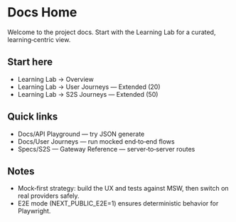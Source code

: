 
# Docs Home

<Meta title="Docs/Home" />

Welcome to the project docs. Start with the Learning Lab for a curated, learning‑centric view.

## Start here

- Learning Lab → Overview
- Learning Lab → User Journeys — Extended (20)
- Learning Lab → S2S Journeys — Extended (50)

## Quick links

- Docs/API Playground — try JSON generate
- Docs/User Journeys — run mocked end‑to‑end flows
- Specs/S2S — Gateway Reference — server‑to‑server routes

## Notes

- Mock‑first strategy: build the UX and tests against MSW, then switch on real providers safely.
- E2E mode (NEXT_PUBLIC_E2E=1) ensures deterministic behavior for Playwright.
